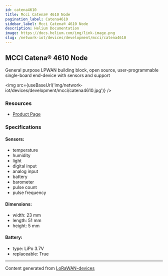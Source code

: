 ```yaml
---
id: catena4610
title: Mcci Catena® 4610 Node
pagination_label: Catena4610
sidebar_label: Mcci Catena® 4610 Node
description: Helium Documentation
image: https://docs.helium.com/img/link-image.png
slug: /network-iot/devices/development/mcci/catena4610
---
```



## MCCI Catena® 4610 Node

General purpose LPWAN building block, open source, user-programmable single-board end-device with
sensors and support

<img src={useBaseUrl('img/network-iot/devices/development/mcci/catena4610.jpg')} />

### Resources

- [Product Page](https://mcci.io/catena4610)

### Specifications

#### Sensors:

- temperature
- humidity
- light
- digital input
- analog input
- battery
- barometer
- pulse count
- pulse frequency

#### Dimensions:

- width: 23 mm
- length: 51 mm
- height: 5 mm

#### Battery:

- type: LiPo 3.7V
- replaceable: True

---

Content generated from [LoRaWAN-devices](https://github.com/TheThingsNetwork/lorawan-devices)

